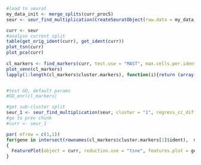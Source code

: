 
```{r}
#load to seurat
my_data_init <- merge_splits(curr_proc5)
seur <- seur_find_multiplication(CreateSeuratObject(raw.data = my_data_init), regress_cc_diff = T)
```

```{r}
curr <- seur
#analyse current split
table(get_orig_ident(curr), get_ident(curr))
plot_tsn(curr)
plot_pca(curr)
  
cl_markers <- find_markers(curr, test.use = "MAST", max.cells.per.ident = 100, logfc.threshold = 0.5, only.pos = T)
plot_venn(cl_markers)
lapply(1:length(cl_markers$cluster.markers), function(i){return (array(gene_annot_convert_to(rownames(cl_markers$cluster.markers[i]$ident), "symbol")$new))})


#test GO, default params
#GO_enr(cl_markers)
```

```{r}
#get sub-cluster split
seur_1 <- seur_find_multiplication(seur, cluster = "1", regress_cc_diff = T)
#go to prev chunk
#curr <- seur_1

```



```{r}

par( mfrow = c(1,1))
for(gene in intersect(rownames(cl_markers$cluster.markers[1]$ident),  markers))
{
  FeaturePlot(object = curr, reduction.use = "tsne", features.plot = gene, cols.use = c("red", "green"))
}

```



